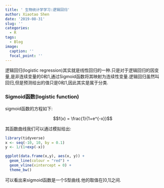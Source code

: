```yaml
---
title: ' 生物统计学学习:逻辑回归'
author: Xiaotao Shen
date: '2019-08-31'
slug: ''
categories:
  - R
tags:
  - Blog
image:
  caption: ''
  focal_point: ''
---
```



逻辑回归(logistic regression)其实就是线性回归的一种.只是对于逻辑回归的因变量,是非连续变量的0和1,通过Sigmoid函数将其映射为连续性变量.逻辑回归虽然叫回归,但是预测给出的值只是0和1,因此其实是属于分类.

### Sigmoid函数(logistic function)

sigmoid函数的方程如下:

$$f(x) = \frac{1}{1+e^{-x}}$$

其函数曲线我们可以通过模拟给出:

```r
library(tidyverse)
x <- seq(-10, 10, by = 0.1)
y <- 1/(1+exp(-x))

ggplot(data.frame(x,y), aes(x, y)) +
  geom_line(colour = "red") +
  geom_vline(xintercept = 0) +
  theme_bw()
```

可以看出来sigmoid函数是一个S型曲线.他的取值在[0,1]之间.